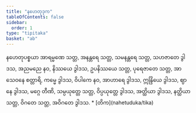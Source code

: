 ```yaml
---
title: "နဟေတုဒုက"
tableOfContents: false
sidebar:
  order: 1
type: "tipitaka"
basket: "ab"
---
```



<DynamicBreadcrumb />

<Division number="81">

<Paragraph number="2243">
နဟေတုပစ္စယာ အာရမ္မဏေ သတ္တ, အနန္တရေ သတ္တ, သမနန္တရေ သတ္တ, သဟဇာတေ ဒွါဒသ, အညမညေ နဝ, နိဿယေ ဒွါဒသ, ဥပနိဿယေ သတ္တ, ပုရေဇာတေ သတ္တ, အာသေဝနေ စတ္တာရိ, ကမ္မေ ဒွါဒသ, ဝိပါကေ နဝ, အာဟာရေ ဒွါဒသ, ဣန္ဒြိယေ ဒွါဒသ, ဈာနေ ဒွါဒသ, မဂ္ဂေ တီဏိ, သမ္ပယုတ္တေ သတ္တ, ဝိပ္ပယုတ္တေ ဒွါဒသ, အတ္ထိယာ ဒွါဒသ, နတ္ထိယာ သတ္တ, ဝိဂတေ သတ္တ, အဝိဂတေ ဒွါဒသ.

</Paragraph>
</Division>

<TableOfContents>
* [တိက](nahetuduka/tika)
</TableOfContents>